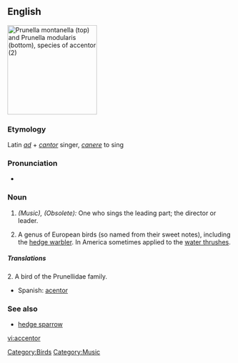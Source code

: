 ==English==
[[Image:Prunella modularis montanella.jpg|thumb|right|200px|''Prunella montanella'' (top) and ''Prunella modularis'' (bottom), species of accentor (2)]]
{{wikipedia}}

===Etymology===
Latin ''[[ad]]'' + ''[[cantor]]'' singer, ''[[canere]]'' to sing

===Pronunciation===
* {{IPA|/ækˈsɛntʃʊəl/}}

===Noun===
{{en-noun}}

# ''(Music), (Obsolete):'' One who sings the leading part; the director or leader.
# {{Zoölogy}} A genus of European birds (so named from their sweet notes), including the [[hedge warbler]].  In America sometimes applied to the [[water thrush]]es.

=====Translations=====
2. A bird of the Prunellidae family.
{{top}}
{{mid}}
* Spanish: [[acentor]] {{m}}
{{bottom}}

===See also===
* [[hedge sparrow]]

[[Category:Birds]]
[[Category:Music]]

[[vi:accentor]]